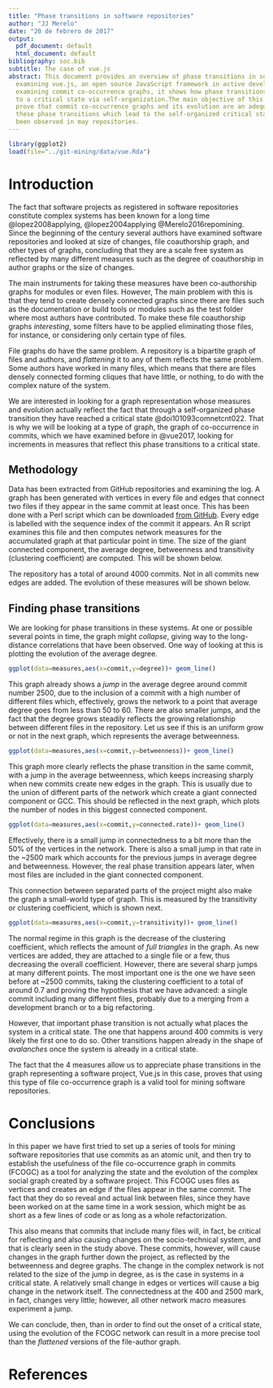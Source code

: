 ```yaml
---
title: "Phase transitions in software repositories"
author: "JJ Merelo"
date: "20 de febrero de 2017"
output:
  pdf_document: default
  html_document: default
bibliography: soc.bib
subtitle: The case of vue.js
abstract: This document provides an overview of phase transitions in software repositories
  examining vue.js, an open source JavaScript framework in active development. By
  examining commit co-occurrence graphs, it shows how phase transitions take the repository
  to a critical state via self-organization.The main objective of this paper is to
  prove that commit co-occurrence graphs and its evolution are an adequate way to detect
  these phase transitions which lead to the self-organized critical state that have
  been observed in may repositories.
---
```


```r
library(ggplot2)
load(file="../git-mining/data/vue.Rda")
```

# Introduction

The fact that software projects as registered in software repositories constitute complex systems has been known for a long time @lopez2008applying, @lopez2004applying  @Merelo2016repomining. Since the beginning of the century several authors have examined software repositories and looked at size of changes, file coauthorship graph, and other types of graphs, concluding that they are a scale free system as reflected by many different measures such as the degree of coauthorship in author graphs or the size of changes.

The main instruments for taking these measures have been co-authorship graphs for modules or even files. However, The main problem with this is that they tend to create densely connected graphs since there are files such as the documentation or build tools or modules such as the test folder where most authors have contributed. To make these file coauthorship graphs *interesting*, some filters have to be applied eliminating those files, for instance, or considering only certain type of files. 

File graphs do have the same problem. A repository is a bipartite graph of files and authors, and *flattening* it to any of them reflects the same problem. Some authors have worked in many files, which means that there are files densely connected forming cliques that have little, or nothing, to do with the complex nature of the system.

We are interested in looking for a graph representation whose measures and evolution actually reflect the fact that through a self-organized phase transition they have reached a critical state @doi101093comnetcnt022. That is why we will be looking at a type of graph, the graph of co-occurrence in commits, which we have examined before in @vue2017, looking for increments in measures that reflect this phase transitions to a critical state. 

## Methodology

Data has been extracted from GitHub repositories and examining the log. A graph has been generated with vertices in every file and edges that connect two files if they appear in the same commit at least once. This has been done with a Perl script which can be downloaded [from GitHub](http://github.com/JJ/git-mining). Every edge is labelled with the sequence index of the commit it appears. An R script examines this file and then computes network measures for the accumulated graph at that particular point in time. The size of the giant connected component, the average degree, betweenness and transitivity (clustering coefficient) are computed. This will be shown below. 

The repository has a total of around 4000 commits. Not in all commits new edges are added. The evolution of these measures will be shown below.

## Finding phase transitions 

We are looking for phase transitions in these systems. At one or possible several points in time, the graph might *collapse*, giving way to the long-distance correlations that have been observed. One way of looking at this is plotting the evolution of the average degree.

```r
ggplot(data=measures,aes(x=commit,y=degree))+ geom_line()
```

This graph already shows a *jump* in the average degree around commit number 2500, due to the inclusion of a commit with a high number of different files which, effectively, grows the network to a point that average degree goes from less than 50 to 60. There are also smaller jumps, and the fact that the degree grows steadily reflects the growing relationship between different files in the repository. Let us see if this is an uniform grow or not in the next graph, which represents the average betweenness.

```r
ggplot(data=measures,aes(x=commit,y=betweenness))+ geom_line()
```

This graph more clearly reflects the phase transition in the same commit, with a jump in the average betweenness, which keeps increasing sharply when new commits create new edges in the graph. This is usually due to the union of different parts of the network which create a giant connected component or GCC. This should be reflected in the next graph, which plots the number of nodes in this biggest connected component. 

```r
ggplot(data=measures,aes(x=commit,y=connected.rate))+ geom_line()
```

Effectively, there is a small jump in connectedness to a bit more than the 50% of the vertices in the network. There is also a small jump in that rate in the ~2500 mark which accounts for the previous jumps in average degree and betweenness. However, the real phase transition appears later, when most files are included in the giant connected component. 

This connection between separated parts of the project might also make the graph a small-world type of graph. This is measured by the transitivity or clustering coefficient, which is shown next. 

```r
ggplot(data=measures,aes(x=commit,y=transitivity))+ geom_line()
```

The normal regime in this graph is the decrease of the clustering coefficient, which reflects the amount of *full triangles* in the graph. As new vertices are added, they are attached to a single file or a few, thus decreasing the overall coefficient. However, there are several sharp jumps at many different points. The most important one is the one we have seen before at ~2500 commits, taking the clustering coefficient to a total of around 0.7 and proving the hypothesis that we have advanced: a single commit including many different files, probably due to a merging from a development branch or to a big refactoring.

However, that important phase transition is not actually what places the system in a critical state. The one that happens around 400 commits is very likely the first one to do so. Other transitions happen already in the shape of *avalanches* once the system is already in a critical state. 

The fact that the 4 measures allow us to appreciate phase transitions in the graph representing a software project, Vue.js in this case, proves that using this type of file co-occurrence graph is a valid tool for mining software repositories.

# Conclusions

In this paper we have first tried to set up a series of tools for mining software repositories that use commits as an atomic unit, and then try to establish the usefulness of the file co-occurrence graph in commits (FCOGC) as a tool for analyzing the state and the evolution of the complex social graph created by a software project. This FCOGC uses files as vertices and creates an edge if the files appear in the same commit. The fact that they do so reveal and actual link between files, since they have been worked on at the same time in a work session, which might be as short as a few lines of code or as long as a whole refactorization.

This also means that commits that include many files will, in fact, be critical for reflecting and also causing changes on the socio-technical system, and that is clearly seen in the study above. These commits, however, will cause changes in the graph further down the project, as reflected by the betweenness and degree graphs. The change in the complex network is not related to the size of the jump in degree, as is the case in systems in a critical state. A relatively small change in edges or vertices will cause a big change in the network itself. The connectedness at the 400 and 2500 mark, in fact, changes very little; however, all other network macro measures experiment a jump.

We can conclude, then, than in order to find out the onset of a critical state, using the evolution of the FCOGC network can result in a more precise tool than the *flattened* versions of the file-author graph. 


# References
